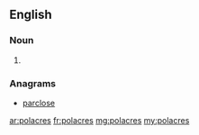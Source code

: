==English==

===Noun===
{{head|en|noun plural form}}

# {{plural of|polacre|lang=en}}

===Anagrams===
* [[parclose#English|parclose]]

[[ar:polacres]]
[[fr:polacres]]
[[mg:polacres]]
[[my:polacres]]